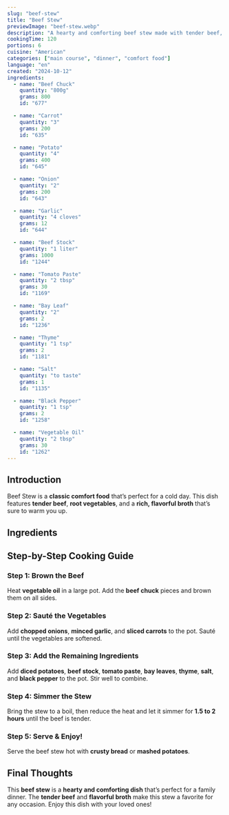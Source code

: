 ```yaml
---
slug: "beef-stew"
title: "Beef Stew"
previewImage: "beef-stew.webp"
description: "A hearty and comforting beef stew made with tender beef, vegetables, and a rich broth."
cookingTime: 120
portions: 6
cuisine: "American"
categories: ["main course", "dinner", "comfort food"]
language: "en"
created: "2024-10-12"
ingredients:
  - name: "Beef Chuck"
    quantity: "800g"
    grams: 800
    id: "677"

  - name: "Carrot"
    quantity: "3"
    grams: 200
    id: "635"

  - name: "Potato"
    quantity: "4"
    grams: 400
    id: "645"

  - name: "Onion"
    quantity: "2"
    grams: 200
    id: "643"

  - name: "Garlic"
    quantity: "4 cloves"
    grams: 12
    id: "644"

  - name: "Beef Stock"
    quantity: "1 liter"
    grams: 1000
    id: "1244"

  - name: "Tomato Paste"
    quantity: "2 tbsp"
    grams: 30
    id: "1169"

  - name: "Bay Leaf"
    quantity: "2"
    grams: 2
    id: "1236"

  - name: "Thyme"
    quantity: "1 tsp"
    grams: 2
    id: "1181"

  - name: "Salt"
    quantity: "to taste"
    grams: 1
    id: "1135"

  - name: "Black Pepper"
    quantity: "1 tsp"
    grams: 2
    id: "1258"

  - name: "Vegetable Oil"
    quantity: "2 tbsp"
    grams: 30
    id: "1262"
---
```



## Introduction

Beef Stew is a **classic comfort food** that’s perfect for a cold day. This dish features **tender beef**, **root vegetables**, and a **rich, flavorful broth** that’s sure to warm you up.

## Ingredients

<IngredientsList
  ingredients={frontmatter.ingredients}
  portions={frontmatter.portions}
/>

## Step-by-Step Cooking Guide

### Step 1: Brown the Beef

Heat **vegetable oil** in a large pot. Add the **beef chuck** pieces and brown them on all sides.

<CookingStep action="frying-pan-meat-red-cubes" alt="Browning beef cubes" />

### Step 2: Sauté the Vegetables

Add **chopped onions**, **minced garlic**, and **sliced carrots** to the pot. Sauté until the vegetables are softened.

<CookingStep action="frying-pan-stew" alt="Sautéing vegetables" />

### Step 3: Add the Remaining Ingredients

Add **diced potatoes**, **beef stock**, **tomato paste**, **bay leaves**, **thyme**, **salt**, and **black pepper** to the pot. Stir well to combine.

<CookingStep
  action="stewing-meat-red-with-veggies"
  alt="Adding ingredients to the pot"
/>

### Step 4: Simmer the Stew

Bring the stew to a boil, then reduce the heat and let it simmer for **1.5 to 2 hours** until the beef is tender.

### Step 5: Serve & Enjoy!

Serve the beef stew hot with **crusty bread** or **mashed potatoes**.

## Final Thoughts

This **beef stew** is a **hearty and comforting dish** that’s perfect for a family dinner. The **tender beef** and **flavorful broth** make this stew a favorite for any occasion. Enjoy this dish with your loved ones!

<NutritionFacts ingredients={frontmatter.ingredients} />
